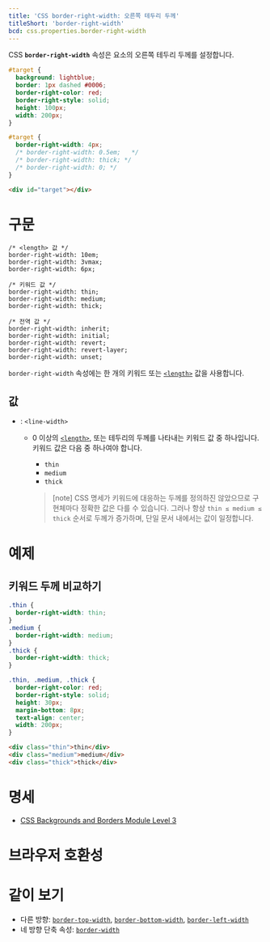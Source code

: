 ```yaml
---
title: 'CSS border-right-width: 오른쪽 테두리 두께'
titleShort: 'border-right-width'
bcd: css.properties.border-right-width
---
```


CSS **`border-right-width`** 속성은 요소의 오른쪽 테두리 두께를 설정합니다.

```css hidden name=demo filename=style
#target {
  background: lightblue;
  border: 1px dashed #0006;
  border-right-color: red;
  border-right-style: solid;
  height: 100px;
  width: 200px;
}
```

```css hidden name=demo
#target {
  border-right-width: 4px;
  /* border-right-width: 0.5em;   */
  /* border-right-width: thick; */
  /* border-right-width: 0; */
}
```

```html hidden name=demo
<div id="target"></div>
```

<LiveExample height={180} lang="css" name="demo" />

# 구문

```css-prop
/* <length> 값 */
border-right-width: 10em;
border-right-width: 3vmax;
border-right-width: 6px;

/* 키워드 값 */
border-right-width: thin;
border-right-width: medium;
border-right-width: thick;

/* 전역 값 */
border-right-width: inherit;
border-right-width: initial;
border-right-width: revert;
border-right-width: revert-layer;
border-right-width: unset;
```

`border-right-width` 속성에는 한 개의 키워드 또는 [`<length>`] 값을 사용합니다.

## 값

- : `<line-width>`
  - 0 이상의 [`<length>`], 또는 테두리의 두께를 나타내는 키워드 값 중 하나입니다. 키워드 값은 다음 중 하나여야 합니다.
    - `thin`
    - `medium`
    - `thick`

    > [note] CSS 명세가 키워드에 대응하는 두께를 정의하진 않았으므로 구현체마다 정확한 값은 다를 수 있습니다. 그러나 항상 `thin ≤ medium ≤ thick` 순서로 두께가 증가하며, 단일 문서 내에서는 값이 일정합니다.

# 예제

## 키워드 두께 비교하기

```css hidden name=keywords
.thin {
  border-right-width: thin;
}
.medium {
  border-right-width: medium;
}
.thick {
  border-right-width: thick;
}
```

```css hidden name=keywords filename=style
.thin, .medium, .thick {
  border-right-color: red;
  border-right-style: solid;
  height: 30px;
  margin-bottom: 8px;
  text-align: center;
  width: 200px;
}
```

```html hidden name=keywords
<div class="thin">thin</div>
<div class="medium">medium</div>
<div class="thick">thick</div>
```

<LiveExample height={200} lang="css" name="keywords" />

# 명세

- [CSS Backgrounds and Borders Module Level 3](https://drafts.csswg.org/css-backgrounds/#the-border-width)

# 브라우저 호환성

<BrowserCompat data={props.bcd} />

# 같이 보기

- 다른 방향: [`border-top-width`], [`border-bottom-width`], [`border-left-width`]
- 네 방향 단축 속성: [`border-width`]

[`<length>`]: ./length
[`border-bottom-width`]: ./border-bottom-width
[`border-left-width`]: ./border-left-width
[`border-top-width`]: ./border-top-width
[`border-width`]: ./border-width
